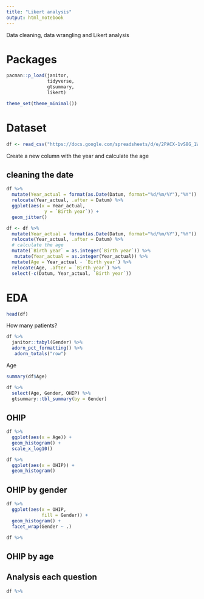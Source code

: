 ```yaml
---
title: "Likert analysis"
output: html_notebook
---
```


Data cleaning, data wrangling and Likert analysis

# Packages

```r
pacman::p_load(janitor, 
               tidyverse, 
               gtsummary, 
               likert)
```

```r
theme_set(theme_minimal())
```

# Dataset

```r
df <- read_csv("https://docs.google.com/spreadsheets/d/e/2PACX-1vS8G_1WOroX3Bj1FSI-aV7qcMc3bb4osbttxy-gBc7xjzYXealbfdREtx5sppFe5qteGcSc4gN15FKj/pub?gid=14193945&single=true&output=csv")
```

Create a new column with the year and calculate the age

## cleaning the date

```r
df %>% 
  mutate(Year_actual = format(as.Date(Datum, format="%d/%m/%Y"),"%Y")) %>% 
  relocate(Year_actual, .after = Datum) %>% 
  ggplot(aes(x = Year_actual, 
              y = `Birth year`)) + 
  geom_jitter()
```

```r
df <- df %>% 
  mutate(Year_actual = format(as.Date(Datum, format="%d/%m/%Y"),"%Y")) %>% 
  relocate(Year_actual, .after = Datum) %>% 
  # calculate the age
  mutate(`Birth year` = as.integer(`Birth year`)) %>% 
   mutate(Year_actual = as.integer(Year_actual)) %>% 
  mutate(Age = Year_actual - `Birth year`) %>% 
  relocate(Age, .after = `Birth year`) %>% 
  select(-c(Datum, Year_actual, `Birth year`))
```

# EDA

```r
head(df)

```

How many patients?

```r
df %>% 
  janitor::tabyl(Gender) %>% 
  adorn_pct_formatting() %>% 
   adorn_totals("row") 
```

Age

```r
summary(df$Age)
```

```r
df %>% 
  select(Age, Gender, OHIP) %>% 
  gtsummary::tbl_summary(by = Gender)
```

## OHIP

```r
df %>% 
  ggplot(aes(x = Age)) + 
  geom_histogram() +
  scale_x_log10()
```

```r
df %>% 
  ggplot(aes(x = OHIP)) + 
  geom_histogram()
```

## OHIP by gender

```r
df %>% 
  ggplot(aes(x = OHIP, 
             fill = Gender)) + 
  geom_histogram() + 
  facet_wrap(Gender ~ .)
```

```r
df %>% 
```

## OHIP by age

## Analysis each question

```r
df %>% 
  
```
